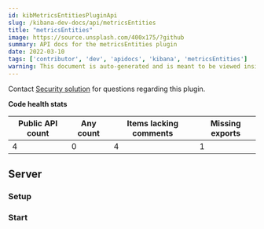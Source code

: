 ```yaml
---
id: kibMetricsEntitiesPluginApi
slug: /kibana-dev-docs/api/metricsEntities
title: "metricsEntities"
image: https://source.unsplash.com/400x175/?github
summary: API docs for the metricsEntities plugin
date: 2022-03-10
tags: ['contributor', 'dev', 'apidocs', 'kibana', 'metricsEntities']
warning: This document is auto-generated and is meant to be viewed inside our experimental, new docs system. Reach out in #docs-engineering for more info.
---
```




Contact [Security solution](https://github.com/orgs/elastic/teams/security-solution) for questions regarding this plugin.

**Code health stats**

| Public API count  | Any count | Items lacking comments | Missing exports |
|-------------------|-----------|------------------------|-----------------|
| 4 | 0 | 4 | 1 |

## Server

### Setup
<DocDefinitionList data={[metricsEntitiesObj.server.setup]}/>

### Start
<DocDefinitionList data={[metricsEntitiesObj.server.start]}/>


